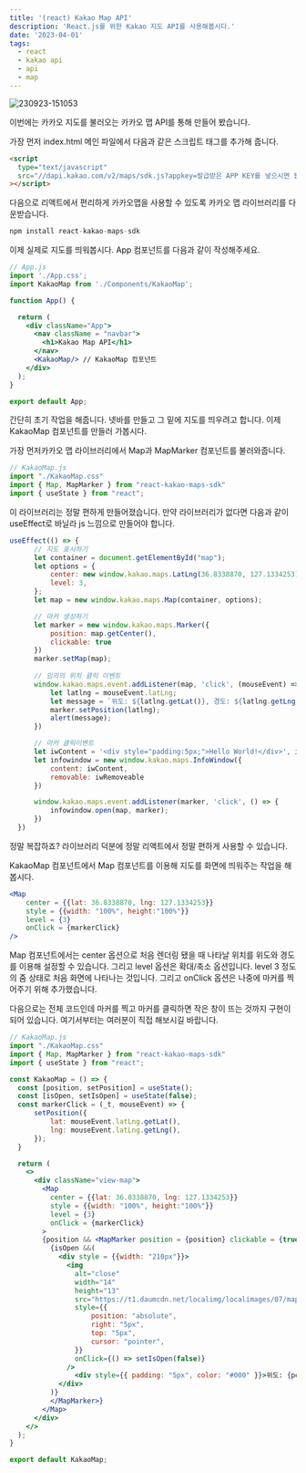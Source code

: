 ```yaml
---
title: '(react) Kakao Map API'
description: 'React.js를 위한 Kakao 지도 API를 사용해봅시다.'
date: '2023-04-01'
tags:
  - react
  - kakao api
  - api
  - map
---
```


![230923-151053](/posts/kakaomap/230923-151053.png)

이번에는 카카오 지도를 불러오는 카카오 맵 API를 통해 만들어 봤습니다.

가장 먼저 index.html 메인 파일에서 다음과 같은 스크립트 태그를 추가해 줍니다.

```html
<script
  type="text/javascript"
  src="//dapi.kakao.com/v2/maps/sdk.js?appkey=발급받은 APP KEY를 넣으시면 됩니다.&libraries=services,clusterer"
></script>
```

다음으로 리액트에서 편리하게 카카오맵을 사용할 수 있도록 카카오 맵 라이브러리를 다운받습니다.

```jsx
npm install react-kakao-maps-sdk
```

이제 실제로 지도를 띄워봅시다. App 컴포넌트를 다음과 같이 작성해주세요.

```jsx
// App.js
import './App.css';
import KakaoMap from './Components/KakaoMap';

function App() {

  return (
    <div className="App">
      <nav className = "navbar">
        <h1>Kakao Map API</h1>
      </nav>
      <KakaoMap/> // KakaoMap 컴포넌트
    </div>
  );
}

export default App;
```

간단히 초기 작업을 해줍니다. 넷바를 만들고 그 밑에 지도를 띄우려고 합니다. 이제 KakaoMap 컴포넌트를 만들러 가봅시다.

가장 먼저카카오 맵 라이브러리에서 Map과 MapMarker 컴포넌트를 불러와줍니다. 

```jsx
// KakaoMap.js
import "./KakaoMap.css"
import { Map, MapMarker } from "react-kakao-maps-sdk"
import { useState } from "react";
```

이 라이브러리는 정말 편하게 만들어졌습니다. 만약 라이브러리가 없다면 다음과 같이 useEffect로 바닐라 js 느낌으로 만들어야 합니다.

```jsx
useEffect(() => {
      // 지도 표시하기
      let container = document.getElementById("map");
      let options = {
          center: new window.kakao.maps.LatLng(36.8338870, 127.1334253),
          level: 3,
      };
      let map = new window.kakao.maps.Map(container, options);

      // 마커 생성하기
      let marker = new window.kakao.maps.Marker({
          position: map.getCenter(),
          clickable: true
      })
      marker.setMap(map);
      
      // 임의의 위치 클릭 이벤트
      window.kakao.maps.event.addListener(map, 'click', (mouseEvent) => {
          let latlng = mouseEvent.latLng;
          let message = `위도: ${latlng.getLat()}, 경도: ${latlng.getLng()}`;
          marker.setPosition(latlng);
          alert(message);
      })

      // 마커 클릭이벤트
      let iwContent = '<div style="padding:5px;">Hello World!</div>', iwRemoveable = true;
      let infowindow = new window.kakao.maps.InfoWindow({
          content: iwContent,
          removable: iwRemoveable
      })

      window.kakao.maps.event.addListener(marker, 'click', () => {
          infowindow.open(map, marker);
      })
  })
```

정말 복잡하죠? 라이브러리 덕분에 정말 리액트에서 정말 편하게 사용할 수 있습니다.

KakaoMap 컴포넌트에서 Map 컴포넌트를 이용해 지도를 화면에 띄워주는 작업을 해봅시다.

```jsx
<Map 
	center = {{lat: 36.8338870, lng: 127.1334253}} 
	style = {{width: "100%", height:"100%"}}
	level = {3}
	onClick = {markerClick}
/>
```

Map 컴포넌트에서는 center 옵션으로 처음 렌더링 됐을 때 나타날 위치를 위도와 경도를 이용해 설정할 수 있습니다. 그리고 level 옵션은 확대/축소 옵션입니다. level 3 정도의 줌 상태로 처음 화면에 나타나는 것입니다. 그리고 onClick 옵션은 나중에 마커를 찍어주기 위해 추가했습니다.

다음으로는 전체 코드인데 마커를 찍고 마커를 클릭하면 작은 창이 뜨는 것까지 구현이 되어 있습니다. 여기서부터는 여러분이 직접 해보시길 바랍니다.

```jsx
// KakaoMap.js
import "./KakaoMap.css"
import { Map, MapMarker } from "react-kakao-maps-sdk"
import { useState } from "react";

const KakaoMap = () => {
  const [position, setPosition] = useState();
  const [isOpen, setIsOpen] = useState(false);
  const markerClick = (_t, mouseEvent) => {
      setPosition({
          lat: mouseEvent.latLng.getLat(),
          lng: mouseEvent.latLng.getLng(),
      });
  }

  return (
    <>
      <div className="view-map">
        <Map 
          center = {{lat: 36.8338870, lng: 127.1334253}} 
          style = {{width: "100%", height:"100%"}}
          level = {3}
          onClick = {markerClick}
        >
        {position && <MapMarker position = {position} clickable = {true} onClick = {() => setIsOpen(true)}>
          {isOpen &&(
            <div style = {{width: "210px"}}>
              <img
                alt="close"
                width="14"
                height="13"
                src="https://t1.daumcdn.net/localimg/localimages/07/mapjsapi/2x/bt_close.gif"
                style={{
                    position: "absolute",
                    right: "5px",
                    top: "5px",
                    cursor: "pointer",
                }}
                onClick={() => setIsOpen(false)}
              />
                <div style={{ padding: "5px", color: "#000" }}>위도: {position.lat} 경도: {position.lng}</div>
            </div>
          )}
          </MapMarker>}
        </Map>
      </div>
    </>
  );
}

export default KakaoMap;
```